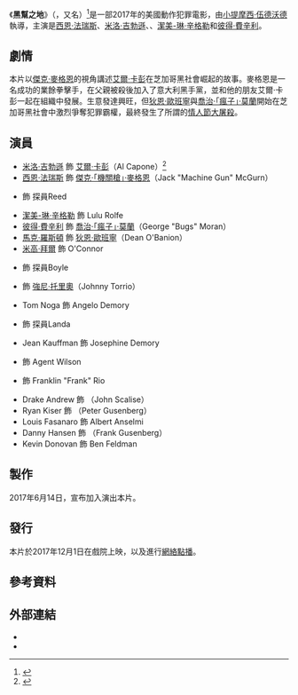 {{noteTA
|G1=Show
}}
{{Infobox film
| name           = 黑幫之地
| original_name  = ''Gangster Land''
| image          = Gangster Land poster.jpg
| alt            = 
| caption        =
| director       = [[小提摩西·伍德沃德|小提摩西·伍德沃德]]
| producers      = {{link-en|詹姆士·庫倫·布萊斯薩克|James Cullen Bressack}}<br/>Lauren De Normandie<br/>Jarrett Furst<br/>小提摩西·伍德沃德
| writers        = Ian Patrick Williams
| story          = 
| starring       = [[西恩·法瑞斯|西恩·法瑞斯]]<br/>[[米洛·吉勃遜|米洛·吉勃遜]]<br/>{{link-en|傑森·派屈克|Jason Patric}}<br/>[[潔美-琳·辛格勒|潔美-琳·辛格勒]]<br/>[[彼得·費辛利|彼得·費辛利]]
| music          = Samuel Joseph Smythe
| cinematography = Pablo Diez
| editing        = Paul Covington
| studio         = Status Media & Entertainment
| distributor    = {{link-en|Cinedigm|Cinedigm}}
| released       = {{Film date|2017|12|1}}
| runtime        = 88分鐘
| country        = 美國
| language       = 英語
| budget         =
| gross          =
| tw_name        = -
| hk_name        = -
| cn_name        = 黑帮之地
}}
《'''黑幫之地'''》（{{lang-en|''Gangster Land''}}，又名{{lang|en|''In the Absence of Good Men''}}）<ref>{{Cite web |url = https://www.hollywoodreporter.com/heat-vision/milo-gibson-playing-al-capone-absence-good-men-1011340 |title = Milo Gibson Playing Al Capone in 'In the Absence of Good Men' (Exclusive) |author = Aaron Couch |date = 2017-06-09 |publisher = The Hollywood Reporter |language = en}}</ref>是一部2017年的美國動作犯罪電影，由[[小提摩西·伍德沃德|小提摩西·伍德沃德]]執導，主演是[[西恩·法瑞斯|西恩·法瑞斯]]、[[米洛·吉勃遜|米洛·吉勃遜]]、{{link-en|傑森·派屈克|Jason Patric}}、[[潔美-琳·辛格勒|潔美-琳·辛格勒]]和[[彼得·費辛利|彼得·費辛利]]。

== 劇情 ==
本片以[[傑克·麥格恩|傑克·麥格恩]]的視角講述[[艾爾·卡彭|艾爾·卡彭]]在芝加哥黑社會崛起的故事。麥格恩是一名成功的業餘拳擊手，在父親被殺後加入了意大利黑手黨，並和他的朋友艾爾·卡彭一起在組織中發展。生意發達興旺，但[[狄恩·歐班寧|狄恩·歐班寧]]與[[瘋子莫蘭|喬治·「瘋子」·莫蘭]]開始在芝加哥黑社會中激烈爭奪犯罪霸權，最終發生了所謂的[[情人節大屠殺|情人節大屠殺]]。

== 演員 ==
* [[米洛·吉勃遜|米洛·吉勃遜]] 飾 [[艾爾·卡彭|艾爾·卡彭]]（Al Capone）<ref>{{Cite web |url = https://www.hollywoodreporter.com/news/gangster-land-milo-gibson-is-al-capone-image-afm-2017-1055026 |title = First Look: Milo Gibson Is Al Capone in 'Gangster Land' (Exclusive Image) |author = Alex Ritman |date = 2017-11-05 |publisher = The Hollywood Reporter |language = en}}</ref>
* [[西恩·法瑞斯|西恩·法瑞斯]] 飾 [[傑克·麥格恩|傑克·「機關槍」·麥格恩]]（Jack "Machine Gun" McGurn）
* {{link-en|傑森·派屈克|Jason Patric}} 飾 探員Reed
* [[潔美-琳·辛格勒|潔美-琳·辛格勒]] 飾 Lulu Rolfe
* [[彼得·費辛利|彼得·費辛利]] 飾 [[瘋子莫蘭|喬治·「瘋子」·莫蘭]]（George "Bugs" Moran）
* [[馬克·羅斯頓|馬克·羅斯頓]] 飾 [[狄恩·歐班寧|狄恩·歐班寧]]（Dean O'Banion）
* [[米高·拜爾|米高·拜爾]] 飾 O'Connor
* {{link-en|西恩·凱南|Sean Kanan}} 飾 探員Boyle
* {{link-en|艾爾·斯帕恩扎|Al Sapienza}} 飾 [[強尼·托里奧|強尼·托里奧]]（Johnny Torrio）
* Tom Noga 飾 Angelo Demory
* {{link-en|唐納·哈維|Don Harvey (actor, born 1960)}} 飾 探員Landa
* Jean Kauffman 飾 Josephine Demory
* {{link-en|傑森·布魯克斯|Jason Brooks (actor)}} 飾 Agent Wilson
* {{link-en|羅尼·科爾|Ronnie Kerr}} 飾 Franklin "Frank" Rio
* Drake Andrew 飾 {{link-en|約翰·斯卡萊斯|John Scalise}}（John Scalise）
* Ryan Kiser 飾 {{link-en|彼得·古森伯格|Peter Gusenberg}}（Peter Gusenberg）
* Louis Fasanaro 飾 Albert Anselmi
* Danny Hansen 飾 {{link-en|法蘭克·古森伯格|Frank Gusenberg}}（Frank Gusenberg）
* Kevin Donovan 飾 Ben Feldman

== 製作 ==
2017年6月14日，宣布{{link-en|傑森·派屈克|Jason Patric}}加入演出本片。

== 發行 ==
本片於2017年12月1日在戲院上映，以及進行[[網絡點播|網絡點播]]。

== 參考資料 ==
{{reflist}}

== 外部連結 ==
* {{IMDb title|7241654}}
* {{rotten-tomatoes|gangster_land}}
